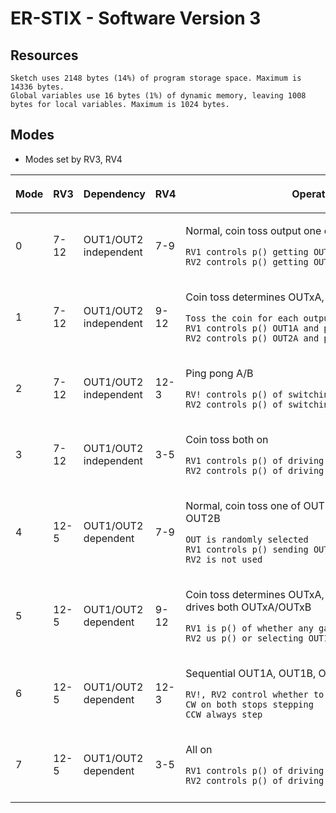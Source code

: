 = ER-STIX - Software Version 3 =

== Resources ==

<pre>
Sketch uses 2148 bytes (14%) of program storage space. Maximum is 14336 bytes.
Global variables use 16 bytes (1%) of dynamic memory, leaving 1008 bytes for local variables. Maximum is 1024 bytes.
</pre>

== Modes ==

* Modes set by RV3, RV4

{| class="wikitable"
! Mode
! RV3
! Dependency
! RV4
! Operation
|-
| 0
| 7-12
| OUT1/OUT2 independent
| 7-9
| Normal, coin toss output one of OUTxA, OUTxB
 RV1 controls p() getting OUT1A vs OUT1B
 RV2 controls p() getting OUT2A vs OUT2B
|-
| 1
| 7-12
| OUT1/OUT2 independent
| 9-12
| Coin toss determines OUTxA, OUTxB independently
 Toss the coin for each output independetly
 RV1 controls p() OUT1A and p() OUT1B independently
 RV2 controls p() OUT2A and p() OUT2B independently
|-
| 2
| 7-12
| OUT1/OUT2 independent
| 12-3
| Ping pong A/B
 RV! controls p() of switching to OUT1A > OUT1B, etc
 RV2 controls p() of switching to OUT2A > OUT2B, etc
|-
| 3
| 7-12
| OUT1/OUT2 independent
| 3-5
| Coin toss both on
 RV1 controls p() of driving OUT1A and OUT1B
 RV2 controls p() of driving OUT2A and OUT2B
|-
| 4
| 12-5
| OUT1/OUT2 dependent
| 7-9
| Normal, coin toss one of OUT1A, OUT1B, OUT2A, OUT2B
 OUT is randomly selected
 RV1 controls p() sending OUTxY
 RV2 is not used
|-
| 5
| 12-5
| OUT1/OUT2 dependent
| 9-12
| Coin toss determines OUTxA, OUTxB dependently, drives both OUTxA/OUTxB
 RV1 is p() of whether any gate goes out
 RV2 us p() or selecting OUT1 vs OUT2
|-
| 6
| 12-5
| OUT1/OUT2 dependent
| 12-3
| Sequential OUT1A, OUT1B, OUT2A, OUT2B
 RV!, RV2 control whether to step or not
 CW on both stops stepping
 CCW always step
|-
| 7
| 12-5
| OUT1/OUT2 dependent
| 3-5
| All on
 RV1 controls p() of driving OUT1A/OUT1B
 RV2 controls p() of driving OUT2A/OUT2B
|-
|}
